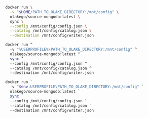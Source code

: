 
<Tabs groupId="docker">

<TabItem value="macos-linux" label="macOS / Linux" default>

```bash
docker run \
  -v "$HOME/PATH_TO_OLAKE_DIRECTORY:/mnt/config" \
  olakego/source-mongodb:latest \
  sync \
  --config /mnt/config/config.json \
  --catalog /mnt/config/catalog.json \
  --destination /mnt/config/writer.json
```
</TabItem>

<TabItem value="cmd" label="CMD">

```bash
docker run ^
  -v "%USERPROFILE%\PATH_TO_OLAKE_DIRECTORY:/mnt/config" ^
  olakego/source-mongodb:latest ^
  sync ^
  --config /mnt/config/config.json ^
  --catalog /mnt/config/catalog.json ^
  --destination /mnt/config/writer.json
```
</TabItem>

<TabItem value="powershell" label="Powershell">

```bash
docker run `
  -v "$env:USERPROFILE\PATH_TO_OLAKE_DIRECTORY:/mnt/config" `
  olakego/source-mongodb:latest `
  sync `
  --config /mnt/config/config.json `
  --catalog /mnt/config/catalog.json `
  --destination /mnt/config/writer.json
```

</TabItem>
</Tabs>